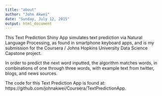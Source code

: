 ```yaml
---
title: "about"
author: "John Akwei"
date: "Sunday, July 12, 2015"
output: html_document
---
```


This Text Prediction Shiny App simulates text prediction via Natural Language Processing, as found in smartphone keyboard apps, and is my submission for the Coursera / Johns Hopkins University Data Science Capstone project.

In order to predict the next word inputted, the algorithm matches words, in combinations of one through three words, with example text from twitter, blogs, and news sources.

The code for this Text Prediction App is found at: https://github.com/johnakwei/Coursera/TextPredictionApp.